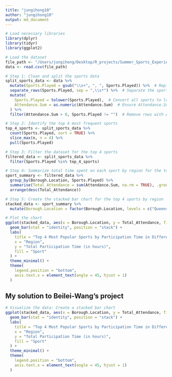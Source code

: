 ```yaml
---
title: "jungihong10"
author: "jungihong10"
output: md_document
---
```


```r



# Load necessary libraries
library(dplyr)
library(tidyr)
library(ggplot2)

# Load the dataset
file_path <- "/Users/jungihong/Desktop/R_projects/Summer_Sports_Experience__2017_to_2021.csv"
data <- read.csv(file_path)

# Step 1: Clean and split the sports data
split_sports_data <- data %>%
  mutate(Sports.Played = gsub("\\s+", ", ", Sports.Played)) %>%  # Replace multiple spaces with a comma and space
  separate_rows(Sports.Played, sep = ",\\s*") %>%  # Separate the sports based on commas
  mutate(
    Sports.Played = tolower(Sports.Played),  # Convert all sports to lowercase to handle case differences
    Attendance.Sum = as.numeric(Attendance.Sum)  # Ensure Attendance.Sum is numeric
  ) %>%
  filter(Attendance.Sum > 0, Sports.Played != "")  # Remove rows with Attendance.Sum = 0 or empty sports

# Step 2: Identify the top 4 most frequent sports
top_4_sports <- split_sports_data %>%
  count(Sports.Played, sort = TRUE) %>%
  slice_max(n, n = 4) %>%
  pull(Sports.Played)

# Step 3: Filter the dataset for the top 4 sports
filtered_data <- split_sports_data %>%
  filter(Sports.Played %in% top_4_sports)

# Step 4: Summarize total time spent on each sport by region for the top 4 sports
sport_summary <- filtered_data %>%
  group_by(Borough.Location, Sports.Played) %>%
  summarise(Total_Attendance = sum(Attendance.Sum, na.rm = TRUE), .groups = "drop") %>%
  arrange(desc(Total_Attendance))

# Step 5: Create the stacked bar chart for the top 4 sports by region
stacked_data <- sport_summary %>%
  mutate(Borough.Location = factor(Borough.Location, levels = c("Queens", "Bronx", "Brooklyn", "Staten Island", "Manhattan")))

# Plot the chart
ggplot(stacked_data, aes(x = Borough.Location, y = Total_Attendance, fill = Sports.Played)) +
  geom_bar(stat = "identity", position = "stack") +
  labs(
    title = "Top 4 Most Popular Sports by Participation Time in Different Regions",
    x = "Region",
    y = "Total Participation Time (in hours)",
    fill = "Sport"
  ) +
  theme_minimal() +
  theme(
    legend.position = "bottom",
    axis.text.x = element_text(angle = 45, hjust = 1)
  )

```

## My solution to Beilei-Wang's project

```r

# Visualize the data: Create a stacked bar chart
ggplot(stacked_data, aes(x = Borough.Location, y = Total_Attendance, fill = Sports.Played)) +
  geom_bar(stat = "identity", position = "stack") +
  labs(
    title = "Top 4 Most Popular Sports by Participation Time in Different Regions",
    x = "Region",
    y = "Total Participation Time (in hours)",
    fill = "Sport"
  ) +
  theme_minimal() +
  theme(
    legend.position = "bottom",
    axis.text.x = element_text(angle = 45, hjust = 1)
  )

```
